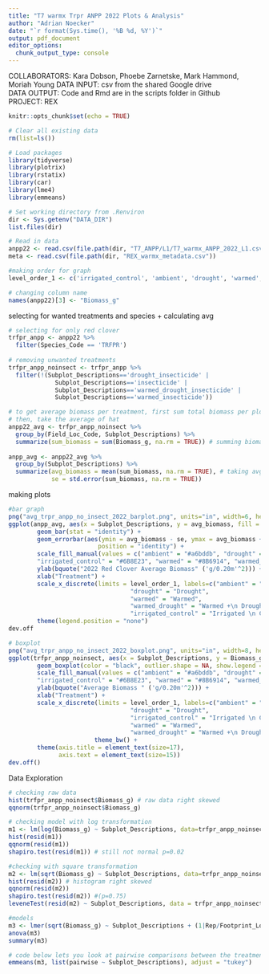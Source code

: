 ```yaml
---
title: "T7 warmx Trpr ANPP 2022 Plots & Analysis"
author: "Adrian Noecker"
date: "`r format(Sys.time(), '%B %d, %Y')`"
output: pdf_document
editor_options: 
  chunk_output_type: console
---
```


COLLABORATORS: Kara Dobson, Phoebe Zarnetske, Mark Hammond, Moriah Young
DATA INPUT:  csv from the shared Google drive  
DATA OUTPUT: Code and Rmd are in the scripts folder in Github  
PROJECT: REX


```r
knitr::opts_chunk$set(echo = TRUE)
```

```r
# Clear all existing data
rm(list=ls())

# Load packages
library(tidyverse)
library(plotrix)
library(rstatix)
library(car)
library(lme4)
library(emmeans)

# Set working directory from .Renviron
dir <- Sys.getenv("DATA_DIR")
list.files(dir)

# Read in data
anpp22 <- read.csv(file.path(dir, "T7_ANPP/L1/T7_warmx_ANPP_2022_L1.csv")) # 2022 ANPP data
meta <- read.csv(file.path(dir, "REX_warmx_metadata.csv"))

#making order for graph
level_order_1 <- c('irrigated_control', 'ambient', 'drought', 'warmed','warmed_drought')

# changing column name
names(anpp22)[3] <- "Biomass_g"

```

selecting for wanted treatments and species + calculating avg

```r
# selecting for only red clover
trfpr_anpp <- anpp22 %>% 
  filter(Species_Code == 'TRFPR')
  
# removing unwanted treatments
trfpr_anpp_noinsect <- trfpr_anpp %>%
  filter(!(Subplot_Descriptions=='drought_insecticide' |
             Subplot_Descriptions=='insecticide' |
             Subplot_Descriptions=='warmed_drought_insecticide' |
             Subplot_Descriptions=='warmed_insecticide'))

# to get average biomass per treatment, first sum total biomass per plot
# then, take the average of hat
anpp22_avg <- trfpr_anpp_noinsect %>%
  group_by(Field_Loc_Code, Subplot_Descriptions) %>% 
  summarize(sum_biomass = sum(Biomass_g, na.rm = TRUE)) # summing biomass per plot
  
anpp_avg <- anpp22_avg %>%   
  group_by(Subplot_Descriptions) %>%
  summarize(avg_biomass = mean(sum_biomass, na.rm = TRUE), # taking avg biomass of each treatment
            se = std.error(sum_biomass, na.rm = TRUE))
```

making plots

```r
#bar graph
png("avg_trpr_anpp_no_insect_2022_barplot.png", units="in", width=6, height=6, res=300)
ggplot(anpp_avg, aes(x = Subplot_Descriptions, y = avg_biomass, fill = Subplot_Descriptions)) +
        geom_bar(stat = "identity") +
        geom_errorbar(aes(ymin = avg_biomass - se, ymax = avg_biomass + se), width = 0.2,
                         position = "identity") +
        scale_fill_manual(values = c("ambient" = "#a6bddb", "drought" = "#2F4F4f", 
        "irrigated_control" = "#6B8E23", "warmed" = "#8B6914", "warmed_drought" = "#9D422E")) +
        ylab(bquote("2022 Red Clover Average Biomass" ('g/0.20m'^2))) +
        xlab("Treatment") +
        scale_x_discrete(limits = level_order_1, labels=c("ambient" = "Ambient",
                                  "drought" = "Drought",
                                  "warmed" = "Warmed",
                                  "warmed_drought" = "Warmed +\n Drought",
                                  "irrigated_control" = "Irrigated \n Control")) +
        theme(legend.position = "none")
dev.off

# boxplot
png("avg_trpr_anpp_no_insect_2022_boxplot.png", units="in", width=8, height=6, res=300)
ggplot(trfpr_anpp_noinsect, aes(x = Subplot_Descriptions, y = Biomass_g, fill = Subplot_Descriptions)) +
        geom_boxplot(color = "black", outlier.shape = NA, show.legend = FALSE) +
        scale_fill_manual(values = c("ambient" = "#a6bddb", "drought" = "#2F4F4f", 
        "irrigated_control" = "#6B8E23", "warmed" = "#8B6914", "warmed_drought" = "#9D422E")) +
        ylab(bquote("Average Biomass " ('g/0.20m'^2))) +
        xlab("Treatment") +
        scale_x_discrete(limits = level_order_1, labels=c("ambient" = "Ambient",
                                  "drought" = "Drought",
                                  "irrigated_control" = "Irrigated \n Control",
                                  "warmed" = "Warmed",
                                  "warmed_drought" = "Warmed +\n Drought")) +
                        theme_bw() +
        theme(axis.title = element_text(size=17),
              axis.text = element_text(size=15))
dev.off()
```

Data Exploration
```r
# checking raw data
hist(trfpr_anpp_noinsect$Biomass_g) # raw data right skewed
qqnorm(trfpr_anpp_noinsect$Biomass_g)

# checking model with log transformation
m1 <- lm(log(Biomass_g) ~ Subplot_Descriptions, data=trfpr_anpp_noinsect)
hist(resid(m1))
qqnorm(resid(m1))
shapiro.test(resid(m1)) # still not normal p=0.02

#checking with square transformation
m2 <- lm(sqrt(Biomass_g) ~ Subplot_Descriptions, data=trfpr_anpp_noinsect)
hist(resid(m2)) # histogram right skewed
qqnorm(resid(m2))
shapiro.test(resid(m2)) #(p=0.75)
leveneTest(resid(m2) ~ Subplot_Descriptions, data = trfpr_anpp_noinsect) # p=0.36 -- homogeneity of variance? yes if p >0.05

#models
m3 <- lmer(sqrt(Biomass_g) ~ Subplot_Descriptions + (1|Rep/Footprint_Location), data=trfpr_anpp_noinsect, REML=F)
anova(m3)
summary(m3)

# code below lets you look at pairwise comparisons between the treatments
emmeans(m3, list(pairwise ~ Subplot_Descriptions), adjust = "tukey")

```

